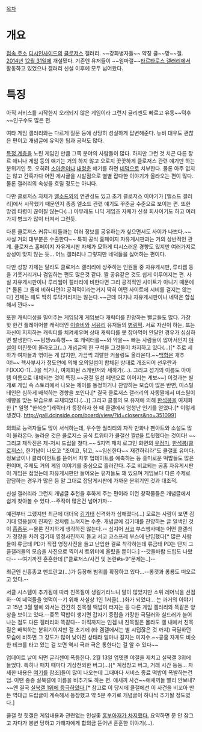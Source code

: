 [[목차]]

= 개요 =
[http://gall.dcinside.com/closers 접속 주소]
[[디시인사이드]]의 [[클로저스]] 갤러리. 
~~강화병자들~~
약칭 클~~망~~갤. [[2014년]] [[12월 31일]]에 개설됐다. 기존엔 유저들이 ~~엄마갤~~[[타르타로스 갤러리]]에서 활동하고 있었으나 갤러리 신설 이후에 모두 넘어왔다.


= 특징 =
아직 서비스를 시작한지 오래되지 않은 게임이라 그런지 글리젠도 빠르고 유동~~덕후~~인구수도 많은 편.

여타 게임 갤러리와는 다르게 질문 등에 상당히 성실하게 답변해준다. 뉴비 대우도 괜찮은 편이고 개념글에 유익한 팁과 공략도 많다.

[[오타쿠|특정 계층]]을 노린 게임인 만큼 그쪽 분야의 사람들이 많다. 하지만 그런 것 치곤 다른 장르 애니나 게임 등의 얘기는 거의 하지 않고 오로지 꿋꿋하게 클로저스 관련 얘기만 하는 분위기인 듯. 오히려 [[소아온]]이나 [[내청춘]] 얘기를 하면 [[네덕]]으로 치부한다. 물론 아주 없지는 않고 간혹가다 어떤 게시글을 시발점으로 별별 잡다한 이야기가 올라오는 편이 많다. 물론 갤러리의 속성을 흐릴 정도는 아니다. 

다만 클로저스 자체가 [[엘소드]]와의 연관성도 있고 초기 클로저스 이야기가 [엘소드 갤러리]에서 시작했기 때문인지 종종 엘소드 관련 얘기도 꾸준글 수준으로 보이는 편. 또한 망겜 타령이 끊이질 않는다(...) 아무래도 나딕 게임즈 자체가 신설 회사이기도 하고 여러가지 병크가 많이 터져서 그런듯.

다른 클로저스 커뮤니티들과는 여러 정보를 공유하는가 싶으면서도 사이가 나쁘다.~~사실 거의 대부분은 수출한다~~ 특히 공식 홈페이지 자유게시판과는 거의 상반적인 관계. 클로저스 홈페이지 자유게시판 자체가 묘하게 디시스러운 경향도 있지만 여러가지로 상성이 맞지 않는 듯... 어느 갤러리나 그렇지만 네덕들을 싫어하는 편이다.

다만 성향 자체는 달라도 클로저스 갤러리에 상주하는 인원들 중 자유게시판, 루리웹 등을 기웃거리거나 겸임하는 편도 많은것 같다. 짤 공유같은 것도 쉽게 이루어지는 편. 사실 자유게시판이나 루리웹이 갤러리에 비한다면 그리 공격적인 사이트가 아니기 때문에[* 물론 그 둘에 비하다면야 공격적이라는거지 딱히 어떤 사이트에 시비를 걸지는 않는다] 견제는 해도 딱히 투닥거리지는 않는다.~~근데 여기나 자유게시판이나 네덕은 합심해서 깐다~~

또한 캐릭터성을 밀어주는 게임답게 게임보다 캐릭터를 찬양하는 뻘글들도 많다. 가장 핫 한건 플레이어블 캐릭터인 [[이슬비(클로저스)|이슬비]]와 [[서유리(클로저스)|서유리]] 유저들의 [[병림픽]]. 서로 자신이 하는, 또는 자신이 지지하는 캐릭터를 치켜세우며 상대 캐릭터를 못 잡아먹어 안달인 경우가 심심하면 발생한다.~~핑챙vs흑챙~~ 또 캐릭터를~~와 약을~~ 빠는 사람들이 많아서인지 [[야설]]이 미친듯이 올라오고(...) 개념글의 한 구석을 그것들이 차지하고 있다(...)[* 주로 세하가 여자들과 엮이는 게 많지만, 가끔씩 괴랄한 커플링도 올라온다.~~[[백합]]은 개추야!~~ 헥사부사가 정도연에 의해 오의일섬이 합체된 상태로 개조되어 선우란과 F(XXX)-1(...)을 찍거나, 여체화된 스케빈저와 세하가(...). 그리고 성기의 이름도 아이템 이름으로 대체되는 것이 특징.~~공절 일섬 페댄으로 이어지는 계보~~] 이것과는 별개로 게임 속 스토리에서 나오는 제이를 동정하거나 찬양하는 모습이 많은 반면, 미스틸테인은 심하게 배척하는 경향을 보인다.[* 결국 클로저스 갤러리의 자동짤에서 미스틸이 배빵을 맞는 모습으로 교체되었다.(...)] 그리고 클갤의 모 유저에 의해 [[한석봉(클로저스)|한석봉]]을 여체화한 [* 일명 "한석순"]캐릭터가 등장하자 한 때 클갤에서 엄청난 인기를 얻었다.[* 이렇게 생겼다. http://gall.dcinside.com/board/view/?id=closers&no=351099]

의외로 능력자들도 많이 서식하는데, 우수한 퀄리티의 자작 만화나 팬아트와 소설도 많이 올라온다. 놀라운 것은 클로저스 공식 트위터가 클갤산 짤[http://gall.dcinside.com/board/view/?id=closers&no=67076&page=1&exception_mode=recommend&search_pos=-74763&s_type=search_all&s_keyword=%EA%B9%8C%EB%B6%88%EC%96%B4 #]을 트윗했다는 것이다! ~~그리고 제작진은 제-저씨 드립을 쳤다.~~ 5지역 패치 로그인 화면의 [[우정미]], [[한석봉(클로저스)]], 한기남이 나오고 "조이고, 닦고, ~~임신한다~~ 재건하리라"도 클갤표 유머다. 정보글이나 클라이언트를 뜯어서 차후 업데이트를 예측하는 등 흥미로운 떡밥들도 많은 편이며, 주제도 거의 게임 이야기를 중심으로 흘러간다. 주로 비교되는 공홈 자유게시판이 게임은 접었는데 자유게시판만 들어오는 유저들도 꽤 있으며 게임보다 다른 주제로 잡담하는 경우가 많은 등 말 그대로 잡담게시판에 가까운 분위기인 것과 대조적.

신설 갤러리라 그런지 개념글 추천을 후하게 주는 편이라 이런 창작물들은 개념글에서 쉽게 찾아볼 수 있다.--주작이 많은건 넘어가자--

예전부터 그랬지만 최근에 더더욱 [[김기태(클로저스)|김기태]] 신격화가 심해졌다(...) 모르는 사람이 보면 김기태 영웅설이 진짜인 것처럼 느껴지는 수준. 개념글에 김기태를 찬양하는 글 일색인 것이 [[흠좀무]].--물론 진지하게 생각하진 않는다.-- 심지어 [[서코]] 부스행사때는 어떤 클갤러가 정장을 차려 김기태 영정사진까지 들고 서코 코스프레 부스에 난입했다[* 많은 사람들이 류금태 PD가 직접 영정사진을 들고 난입한 걸로 착각하는데 류금태 PD는 단지 그 클갤러들의 모습을 사진으로 찍어서 트위터에 올렸을 뿐이다.] --갓들바람 드립도 나왔다-- --여기까진 훈훈한데 ["클로저스/사건 및 논란#s-9"문제는..]--

최근엔 신흥종교 맨드란교(...)가 등장해 범위를 확장하고 있다...--롱캣과 롱룡도 떠오르고 있다.--

서클 시스템이 추가됨에 따라 친목질이 생길거라느니 말이 많았지만 소위 레어닉을 선점하--여 네덕들을 엿먹이--기 위해 사실상 1인 1서클(...)화가 되었다... 는 과거의 이야기고 15년 3월 말에 와서는 간간히 친목질 떡밥이 터지는 등 다른 게임 갤러리와 똑같은 양상을 보이고 있다.--좆목 떡밥이 생기면 갑자기 중립을 가장한 극딜러와 실드러가 늘어나는 점도 다른 갤러리와 똑같다-- 아직까지는 인겜 내 친목질은 몰라도 갤 내에서 친목질은 배척하는 분위기이지만 갤 초기에 (타 겜갤에서는 별 시덥잖은 것 까지) 극딜하던 모습에 비하면 그 강도가 많이 낮아진 상태라 얼마나 갈지는 미지수.~~공홈 자게도 비슷한 테크를 타고 있는 걸 보면 역시 극과 극은 통한다는 걸 알 수 있다~~

업데이트 날이 되면 글리젠이 폭등한다. 2월 13일 업뎃엔 야갤을 제치고 실북갤 3위에 들었다. 특히나 패치 때마다 기상천외한 버그(...)[* 계정창고 버그, 거래 시간 등등... 자세한 내용은 [[클로저스/사건 및 논란|여기]]를 참조]들이 많이 나오는데 그때마다 서비스 종료 떡밥이 폭발하는건 덤. 이땐 종종 실북갤에 이름을 비추기도 하는 편. 애새끼 사건~~애새끼들 빨리 안보내?~~엔 결국 [http://gall.dcinside.com/list.php?id=closers&no=201251 실북갤 1위에 등극하였다.][* 참고로 이 당시에 클갤에선 이 사건을 비꼬아 만든 역대급 드립글이 계속해서 등장했고 약 5분 주기로 개념글이 하나씩 추가될 정도였다.]

클갤 첫 힛갤은 게임내용과 관련없는 인실좆 [http://gall.dcinside.com/board/view/?id=hit&no=12720 흥부아재가 차지했다.] 요약하면 문 안 잠그고 자다가 봉변 당하고 가해자에게 합의금 뜯어낸 훈훈한 이야기(...).

